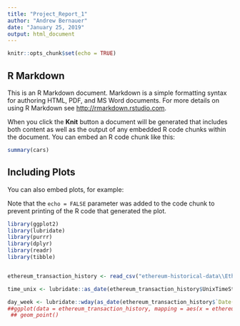 ```yaml
---
title: "Project_Report_1"
author: "Andrew Bernauer"
date: "January 25, 2019"
output: html_document
---
```


```r
knitr::opts_chunk$set(echo = TRUE)
```

## R Markdown

This is an R Markdown document. Markdown is a simple formatting syntax for authoring HTML, PDF, and MS Word documents. For more details on using R Markdown see <http://rmarkdown.rstudio.com>.

When you click the **Knit** button a document will be generated that includes both content as well as the output of any embedded R code chunks within the document. You can embed an R code chunk like this:

```r
summary(cars)
```

## Including Plots

You can also embed plots, for example:


Note that the `echo = FALSE` parameter was added to the code chunk to prevent printing of the R code that generated the plot.

```r


library(ggplot2)
library(lubridate)
library(purrr)
library(dplyr)
library(readr)
library(tibble)


ethereum_transaction_history <- read_csv("ethereum-historical-data\\EthereumTransactionHistory.csv", na = '#######')

time_unix <- lubridate::as_date(ethereum_transaction_history$UnixTimeStamp)

day_week <- lubridate::wday(as_date(ethereum_transaction_history$`Date(UTC)`, tz = "UTC", format = NULL))
##ggplot(data = ethereum_transaction_history, mapping = aes(x = ethereum_transaction_history$`Date(UTC)`, y = ethereum_transaction_history$Value)) +
 ## geom_point()
  
  

```

